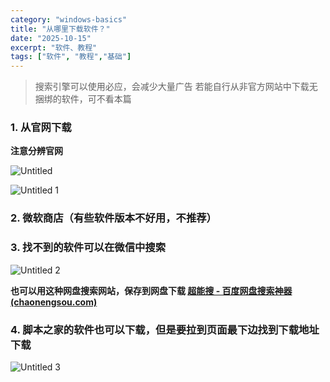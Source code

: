 ```yaml
---
category: "windows-basics"
title: "从哪里下载软件？"
date: "2025-10-15"
excerpt: "软件、教程"
tags: ["软件", "教程","基础"]
---
```


> 搜索引擎可以使用必应，会减少大量广告
若能自行从非官方网站中下载无捆绑的软件，可不看本篇

### 1. 从官网下载

**注意分辨官网**

![Untitled](https://cdn.jsdelivr.net/gh/yy0691/img-bed@main/WINDOWS_USE/Untitled.png)

![Untitled 1](https://cdn.jsdelivr.net/gh/yy0691/img-bed@main/WINDOWS_USE/Untitled%201.png)


### 2. 微软商店（有些软件版本不好用，不推荐）

### 3. 找不到的软件可以在微信中搜索
![Untitled 2](https://cdn.jsdelivr.net/gh/yy0691/img-bed@main/WINDOWS_USE/Untitled%202.png)


**也可以用这种网盘搜索网站，保存到网盘下载
[超能搜 - 百度网盘搜索神器 (chaonengsou.com)](https://www.chaonengsou.com/)**

### 4. 脚本之家的软件也可以下载，但是要拉到页面最下边找到下载地址下载
![Untitled 3](https://cdn.jsdelivr.net/gh/yy0691/img-bed@main/WINDOWS_USE/Untitled%203.png)